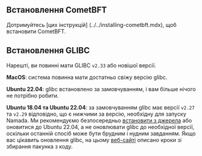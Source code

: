 ## Встановлення CometBFT

Дотримуйтесь [цих інструкцій] (../../installing-cometbft.mdx), щоб встановити CometBFT.

## Встановлення GLIBC
Нарешті, ви повинні мати GLIBC `v2.33` або новішої версії.

**MacOS**: система повинна мати достатньо свіжу версію glibc.

**Ubuntu 22.04**: glibc встановлено за замовчуванням, і вам більше нічого не потрібно робити.

**Ubuntu 18.04 та Ubuntu 22.04**: за замовчуванням glibc має версії `v2.27` та `v2.29` відповідно, що є нижчими за версію, необхідну для запуску Namada. Ми рекомендуємо безпосередньо [встановити з джерела](../source.mdx) або оновитися до Ubuntu 22.04, а не оновлювати glibc до необхідної версії, оскільки останній спосіб може бути брудним і нудним завданням. Якщо вас цікавить оновлення glibc, на цьому [веб-сайті](http://www.linuxfromscratch.org/lfs/view/9.0-systemd/chapter05/glibc.html) описано кроки зі збирання пакунка з коду.
